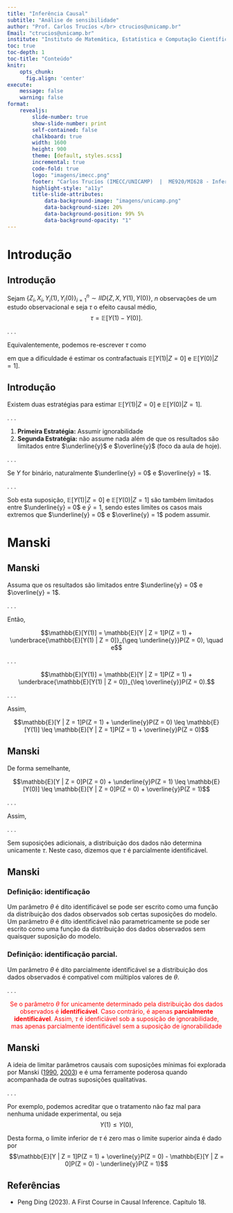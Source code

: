 ```yaml
---
title: "Inferência Causal"
subtitle: "Análise de sensibilidade"
author: "Prof. Carlos Trucíos </br> ctrucios@unicamp.br"
Email: "ctrucios@unicamp.br"
institute: "Instituto de Matemática, Estatística e Computação Científica (IMECC), </br> Universidade Estadual de Campinas (UNICAMP)."
toc: true
toc-depth: 1
toc-title: "Conteúdo"
knitr:
    opts_chunk: 
      fig.align: 'center'
execute:
    message: false
    warning: false
format:
    revealjs:
        slide-number: true
        show-slide-number: print
        self-contained: false
        chalkboard: true
        width: 1600
        height: 900
        theme: [default, styles.scss]
        incremental: true
        code-fold: true
        logo: "imagens/imecc.png"
        footer: "Carlos Trucíos (IMECC/UNICAMP)  |  ME920/MI628 - Inferência Causal |  [ctruciosm.github.io](https://ctruciosm.github.io/)"
        highlight-style: "a11y"
        title-slide-attributes:
            data-background-image: "imagens/unicamp.png"
            data-background-size: 20%
            data-background-position: 99% 5%
            data-background-opacity: "1"
---
```




# Introdução
## Introdução

Sejam $\{Z_i, X_i, Y_i(1), Y_i(0) \}_{i = 1}^n \sim IID \{Z, X, Y(1), Y(0) \}$, $n$ observações de um estudo observacional e seja $\tau$ o efeito causal médio, $$\tau = \mathbb{E} \big [ Y(1) - Y(0) \big ].$$

. . . 

Equivalentemente, podemos re-escrever $\tau$ como 
\begin{align}
\tau  &= \underbrace{\mathbb{E} [Y | Z = 1]P(Z = 1) + \mathbb{E}[Y(1) | Z = 0] P(Z = 0)}_{\mathbb{E}[Y(1)]} \\
      &- \underbrace{\Big [ \mathbb{E}[Y(0) | Z = 1]P(Z = 1) + \mathbb{E} [Y | Z = 0] P(Z = 0) \Big ]}_{\mathbb{E}[Y(0)]},
\end{align}

em que a dificuldade é estimar os contrafactuais $\mathbb{E}[Y(1) | Z = 0]$ e $\mathbb{E}[Y(0) | Z = 1].$
 

## Introdução

Existem duas estratégias para estimar $\mathbb{E}[Y(1) | Z = 0]$ e $\mathbb{E}[Y(0) | Z = 1].$

. . . 

1. **Primeira Estratégia:** Assumir ignorabilidade
2. **Segunda Estratégia:** não assume nada além de que os resultados são limitados entre $\underline{y}$ e $\overline{y}$ (foco da aula de hoje).

. . . 

Se $Y$ for binário, naturalmente $\underline{y} = 0$ e $\overline{y} = 1$.

. . . 


Sob esta suposição, $\mathbb{E}[Y(1) | Z = 0]$ e $\mathbb{E}[Y(0) | Z = 1]$ são também limitados entre $\underline{y} = 0$ e $\bar{y} = 1$, sendo estes limites os casos mais extremos que $\underline{y} = 0$ e $\overline{y} = 1$ podem assumir.


# Manski
## Manski

Assuma que os resultados são limitados entre $\underline{y} = 0$ e $\overline{y} = 1$.

. . . 

Então,


$$\mathbb{E}[Y(1)] = \mathbb{E}[Y | Z = 1]P(Z = 1) + \underbrace{\mathbb{E}[Y(1) | Z = 0]}_{\geq \underline{y}}P(Z = 0), \quad e$$

. . . 


$$\mathbb{E}[Y(1)] = \mathbb{E}[Y | Z = 1]P(Z = 1) + \underbrace{\mathbb{E}[Y(1) | Z = 0]}_{\leq \overline{y}}P(Z = 0).$$

. . . 


Assim, 

$$\mathbb{E}[Y | Z = 1]P(Z = 1) + \underline{y}P(Z = 0) \leq \mathbb{E}[Y(1)] \leq \mathbb{E}[Y | Z = 1]P(Z = 1) + \overline{y}P(Z = 0)$$

## Manski

De forma semelhante, 

$$\mathbb{E}[Y | Z = 0]P(Z = 0) + \underline{y}P(Z = 1) \leq \mathbb{E}[Y(0)] \leq \mathbb{E}[Y | Z = 0]P(Z = 0) + \overline{y}P(Z = 1)$$

. . . 

Assim, 


\begin{align}
\mathbb{E}[Y | Z = 1]P(Z = 1) & + \underline{y}P(Z = 0) - \mathbb{E}[Y | Z = 0]P(Z = 0) - \overline{y}P(Z = 1) \\
& \leq \underbrace{\mathbb{E}[Y(1) - Y(0)]}_{\tau} \leq \\
\mathbb{E}[Y | Z = 1]P(Z = 1) & + \overline{y}P(Z = 0) - \mathbb{E}[Y | Z = 0]P(Z = 0) - \underline{y}P(Z = 1)
\end{align}


. . . 

Sem suposições adicionais, a distribuição dos dados não determina unicamente $\tau$. Neste caso, dizemos que $\tau$ é parcialmente identificável.


## Manski


::: {.callout-tip}
### Definição: identificação

Um parâmetro $\theta$ é dito identificável se pode ser escrito como uma função da distribuição dos dados observados sob certas suposições do modelo. Um parâmetro $\theta$ é dito identificável não parametricamente se pode ser escrito como uma função da distribuição dos dados observados sem quaisquer suposição do modelo.
:::

::: {.callout-tip}
### Definição: identificação parcial.

Um parâmetro $\theta$ é dito parcialmente identificável se a distribuição dos dados observados é compativel com múltiplos valores de $\theta$.
:::


. . . 


<center>
[Se o parâmetro $\theta$ for unicamente determinado pela distribuição dos dados observados é **identificável**. Caso contrário, é apenas **parcialmente identificável**. Assim, $\tau$ é idenficiável sob a suposição de ignorabilidade, mas apenas parcialmente identificável sem a suposição de ignorabilidade]{style="color:red;"}
</center>


## Manski

A ideia de limitar parâmetros causais com suposições mínimas foi explorada por Manski ([1990](https://www.jstor.org/stable/2006592), [2003](https://books.google.com.br/books?hl=pt-BR&lr=&id=Zr0H7jMBqjkC&oi=fnd&pg=PA1&dq=manski+2003+partial+identification&ots=wONbugMojH&sig=dPV81Et6l_Wm-9NLi74EtkQn5tg&redir_esc=y#v=onepage&q=manski%202003%20partial%20identification&f=false)) e é uma ferramente poderosa quando acompanhada de outras suposições qualitativas.

. . . 

Por exemplo, podemos acreditar que o tratamento não faz mal para nenhuma unidade experimental, ou seja $$Y(1) \leq Y(0),$$

Desta forma, o limite inferior de $\tau$ é zero mas o limite superior ainda é dado por $$\mathbb{E}[Y | Z = 1]P(Z = 1) + \overline{y}P(Z = 0) - \mathbb{E}[Y | Z = 0]P(Z = 0) - \underline{y}P(Z = 1)$$



## Referências

::: {.nonincremental}

- Peng Ding (2023). A First Course in Causal Inference. Capítulo 18.

:::
